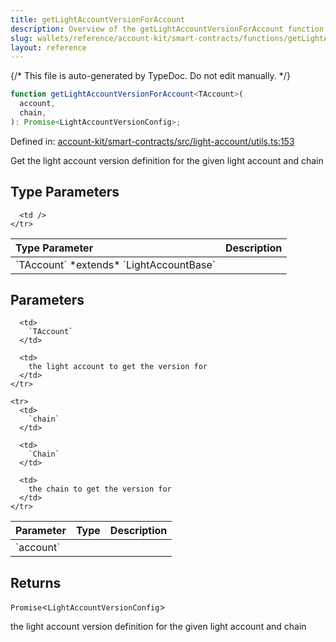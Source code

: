```yaml
---
title: getLightAccountVersionForAccount
description: Overview of the getLightAccountVersionForAccount function
slug: wallets/reference/account-kit/smart-contracts/functions/getLightAccountVersionForAccount
layout: reference
---
```


{/* This file is auto-generated by TypeDoc. Do not edit manually. */}

```ts
function getLightAccountVersionForAccount<TAccount>(
  account,
  chain,
): Promise<LightAccountVersionConfig>;
```

Defined in: [account-kit/smart-contracts/src/light-account/utils.ts:153](https://github.com/alchemyplatform/aa-sdk/blob/ad165355d980f9a16dd388088895bfc851df8656/account-kit/smart-contracts/src/light-account/utils.ts#L153)

Get the light account version definition for the given light account and chain

## Type Parameters

<table>
  <thead>
    <tr>
      <th align="left">Type Parameter</th>
      <th align="left">Description</th>
    </tr>
  </thead>

  <tbody>
    <tr>
      <td>
        `TAccount` *extends* `LightAccountBase`
      </td>

      <td />
    </tr>

  </tbody>
</table>

## Parameters

<table>
  <thead>
    <tr>
      <th align="left">Parameter</th>
      <th align="left">Type</th>
      <th align="left">Description</th>
    </tr>
  </thead>

  <tbody>
    <tr>
      <td>
        `account`
      </td>

      <td>
        `TAccount`
      </td>

      <td>
        the light account to get the version for
      </td>
    </tr>

    <tr>
      <td>
        `chain`
      </td>

      <td>
        `Chain`
      </td>

      <td>
        the chain to get the version for
      </td>
    </tr>

  </tbody>
</table>

## Returns

`Promise`\<`LightAccountVersionConfig`>

the light account version definition for the given light account and chain
